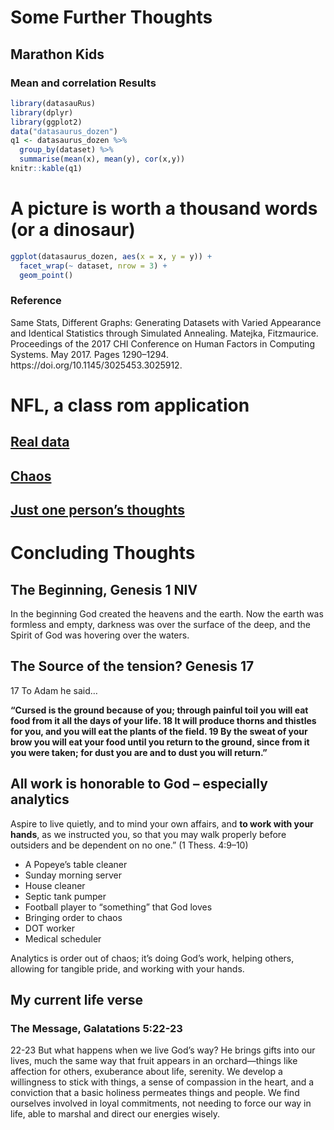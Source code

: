 # Some Further Thoughts

## Marathon Kids

### Mean and correlation Results

```r
library(datasauRus)
library(dplyr)
library(ggplot2)
data("datasaurus_dozen")
q1 <- datasaurus_dozen %>% 
  group_by(dataset) %>% 
  summarise(mean(x), mean(y), cor(x,y))
knitr::kable(q1)
```


# A picture is worth a thousand words (**or a dinosaur**)

```r
ggplot(datasaurus_dozen, aes(x = x, y = y)) +
  facet_wrap(~ dataset, nrow = 3) +
  geom_point()
```

### Reference

Same Stats, Different Graphs: Generating Datasets with Varied Appearance and Identical Statistics through Simulated Annealing.  Matejka,  Fitzmaurice. Proceedings of the 2017 CHI Conference on Human Factors in Computing Systems. May 2017. Pages 1290–1294. https://doi.org/10.1145/3025453.3025912.

# NFL, a class rom application

## [Real data](https://github.com/nflverse/nflverse-data/releases/tag/pbp)

## [Chaos](https://www.sportingnews.com/us/nfl/news/nfl-fourth-down-conversion-chart-rate-by-distance/vofkeub6xwms6imajxqkfipp)

## [Just one person's thoughts](https://rpubs.com/afuecker/727520)

# Concluding Thoughts

## The Beginning,  Genesis 1 NIV

::: {.rmdimportant}

In the beginning God created the heavens and the earth.  Now the earth was formless and empty, darkness was over the surface of the deep, and the Spirit of God was hovering over the waters.

:::

## The Source of the tension?  Genesis 17

::: {.rmdimportant}

17 To Adam he said...

**“Cursed is the ground because of you;
    through painful toil you will eat food from it
    all the days of your life.
18 It will produce thorns and thistles for you,
    and you will eat the plants of the field.
19 By the sweat of your brow
    you will eat your food
until you return to the ground,
    since from it you were taken;
for dust you are
    and to dust you will return.”**
    
::: 

## All work is honorable to God -- especially **analytics**

::: {.rmdimportant}

Aspire to live quietly, and to mind your own affairs, and **to work with your hands**, as we instructed you, so that you may walk properly before outsiders and be dependent on no one.” (1 Thess. 4:9–10)

:::

- A Popeye's table cleaner
- Sunday morning server
- House cleaner
- Septic tank pumper
- Football player to "something" that God loves
- Bringing order to chaos
- DOT worker
- Medical scheduler

::: {.rmdimportant}

Analytics is order out of chaos; it's doing God's work, helping others, allowing for tangible pride, and working with your hands.

:::

## My current life verse

### The Message, Galatations 5:22-23

::: {.rmdimportant}


22-23 But what happens when we live God’s way? He brings gifts into our lives, much the same way that fruit appears in an orchard—things like affection for others, exuberance about life, serenity. We develop a willingness to stick with things, a sense of compassion in the heart, and a conviction that a basic holiness permeates things and people. We find ourselves involved in loyal commitments, not needing to force our way in life, able to marshal and direct our energies wisely.

::: 